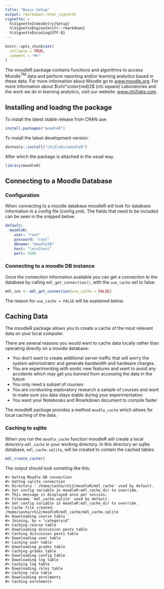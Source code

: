 ```yaml
---
title: "Basic Setup"
output: rmarkdown::html_vignette
vignette: >
  %\VignetteIndexEntry{Setup}
  %\VignetteEngine{knitr::rmarkdown}
  %\VignetteEncoding{UTF-8}
---
```


```r
knitr::opts_chunk$set(
  collapse = TRUE,
  comment = "#>"
)
```

The moodleR package contains functions and algorithms to access Moodle$^{TM}$ data and perform reporting and/or learning analytics based in these data. For more information about Moodle go to [www.moodle.org](http://www.moodle.org). For more information about $\chi^\color{red}2$ (chi square) Laboratories and the work we do in learning analytics, visit our website: [www.chi2labs.com](http://www.chi2labs.com).

## Installing and loadng the package

To install the latest stable release from CRAN use:

```r
install.packages("moodleR")
```

To install the latest development version:
```r
devtools::install("chi2labs/moodleR")
```


After which the package is attached in the usual way.
```r
library(moodleR)
```

## Connecting to a Moodle Database

### Configuration
When connecting to a moodle database moodleR will look for database information 
in a config file (config.yml). The fields that need to be included can be seen in the snipped below:

```yaml
default:
  moodleR:
    user: "root"
    password: "root"
    dbname: "moodle38"
    host: "localhost"
    port: 3306
```

### Connecting to a moodle DB instance

Once the connection information available you can get a connection to the database by calling `mdl_get_connection()`, with the `use_cache` set to false:

```r
mdl_con <- mdl_get_connection(use_cache = FALSE)
```

The reason for `use_cache = FALSE` will be explained below.

## Caching Data

The moodleR package allows you to create a cache of the most relevant data on
your local computer. 

There are several reasons you would want to cache data locally rather than 
operating directly on a moodle database:

* You don't want to create additional server traffic that will worry the system administrator and generate bandwidth and hardware charges.
* You are experimenting with exotic new features and want to avoid any accidents which may get you banned from accessing the data in the future
* You only need a subset of courses
* You are conducting exploratory research a sample of courses and want to make sure you data stays stable during your experimentation
* You want your Notebooks and Rmarkdown document to compile faster

The moodleR package provides a method `moodle_cache` which allows for local caching of the data. 

### Caching to sqlite
When you run the `moodle_cache` function moodleR will create a local directory `mdl_cache` in your working directory. In this directory an sqlite database, `mdl_cache.sqlite`, will be created to contain the cached tables.

```r
mdl_create_cache()
```

The output should look someting like this:
```
#> Gettng Moodle DB connection
#> Gettng sqlite connection
#> Directory ' /home/sasha/chi2/moodleR/mdl_cache' used by default. 
#> Set config variable in moodleR:mdl_cache_dir to override.
#> This message is displayed once per session.
#> Filename 'mdl_cache.sqlite' used by default. 
#> Set config variable in moodleR:mdl_cache_dir to override.
#> Cache file created: /home/sasha/chi2/moodleR/mdl_cache/mdl_cache.sqlite
#> Downloading course table
#> Joining, by = "categoryid"
#> Caching course table
#> Downloading discussion posts table
#> Caching discussion posts table
#> Downloading user table
#> Caching user table
#> Downloading grades table
#> Caching grades table
#> Downloading config table
#> Downloading log table
#> Caching log table
#> Downloading roles table
#> Caching role table
#> Downloading enrolments
#> Caching enrolments
```

